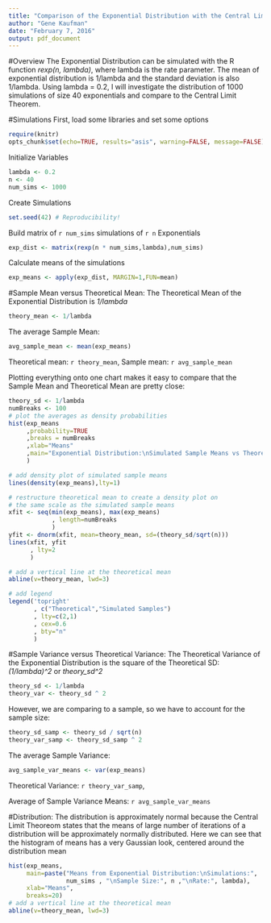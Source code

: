 ```yaml
---
title: "Comparison of the Exponential Distribution with the Central Limit Theoreom"
author: "Gene Kaufman"
date: "February 7, 2016"
output: pdf_document
---
```


#Overview
The Exponential Distribution can be simulated with the R function *rexp(n, lambda)*, where lambda is the rate parameter. The mean of exponential distribution is 1/lambda and the standard deviation is also 1/lambda. Using lambda = 0.2, I will investigate the distribution of 1000 simulations of size 40 exponentials and compare to the Central Limit Theorem.

#Simulations 
First, load some libraries and set some options
```r
require(knitr)
opts_chunk$set(echo=TRUE, results="asis", warning=FALSE, message=FALSE)
```

Initialize Variables
```r
lambda <- 0.2
n <- 40
num_sims <- 1000
```

Create Simulations
```r
set.seed(42) # Reproducibility!
```

Build matrix of `r num_sims` simulations of `r n` Exponentials
```r
exp_dist <- matrix(rexp(n * num_sims,lambda),num_sims)
```

Calculate means of the simulations
```r
exp_means <- apply(exp_dist, MARGIN=1,FUN=mean)
```

#Sample Mean versus Theoretical Mean: 
The Theoretical Mean of the Exponential Distribution is *1/lambda*
```r
theory_mean <- 1/lambda
```

The average Sample Mean:
```r
avg_sample_mean <- mean(exp_means)
```

Theoretical mean: `r theory_mean`, Sample mean: `r avg_sample_mean`

Plotting everything onto one chart makes it easy to compare that the Sample Mean and Theoretical Mean are pretty close:

```r
theory_sd <- 1/lambda
numBreaks <- 100
# plot the averages as density probabilities
hist(exp_means
     ,probability=TRUE
     ,breaks = numBreaks
     ,xlab="Means"
     ,main="Exponential Distribution:\nSimulated Sample Means vs Theoretical Means"
     )

# add density plot of simulated sample means
lines(density(exp_means),lty=1)

# restructure theoretical mean to create a density plot on
# the same scale as the simulated sample means
xfit <- seq(min(exp_means), max(exp_means)
            , length=numBreaks
            )
yfit <- dnorm(xfit, mean=theory_mean, sd=(theory_sd/sqrt(n)))
lines(xfit, yfit
      , lty=2
      )

# add a vertical line at the theoretical mean
abline(v=theory_mean, lwd=3)

# add legend
legend('topright'
       , c("Theoretical","Simulated Samples")
       , lty=c(2,1)
       , cex=0.6
       , bty="n"
       )
```


#Sample Variance versus Theoretical Variance: 
The Theoretical Variance of the Exponential Distribution is the square of the Theoretical SD: *(1/lambda)^2* or *theory_sd^2*  
```r
theory_sd <- 1/lambda
theory_var <- theory_sd ^ 2

```
However, we are comparing to a sample, so we have to account for the sample size:
```r
theory_sd_samp <- theory_sd / sqrt(n)
theory_var_samp <- theory_sd_samp ^ 2
```

The average Sample Variance:
```r
avg_sample_var_means <- var(exp_means)
```

Theoretical Variance: `r theory_var_samp`, 

Average of Sample Variance Means: `r avg_sample_var_means`



#Distribution:
The distribution is approximately normal because the Central Limit Theoreom states that the means of large number of iterations of a distribution will be approximately normally distributed. Here we can see that the histogram of 
means has a very Gaussian look, centered around the distribution mean

```r
hist(exp_means,
     main=paste("Means from Exponential Distribution:\nSimulations:", 
                num_sims , "\nSample Size:", n ,"\nRate:", lambda),
     xlab="Means",
     breaks=20)
# add a vertical line at the theoretical mean
abline(v=theory_mean, lwd=3)

```
